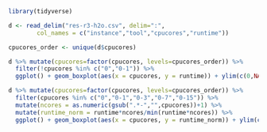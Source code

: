 ```r

library(tidyverse)

d <- read_delim("res-r3-h2o.csv", delim=":", 
        col_names = c("instance","tool","cpucores","runtime")) 

cpucores_order <- unique(d$cpucores)

d %>% mutate(cpucores=factor(cpucores, levels=cpucores_order)) %>% 
  filter(!cpucores %in% c("0","0-1")) %>% 
  ggplot() + geom_boxplot(aes(x = cpucores, y = runtime)) + ylim(c(0,NA))

d %>% mutate(cpucores=factor(cpucores, levels=cpucores_order)) %>% 
  filter(cpucores %in% c("0","0-1","0-3","0-7","0-15")) %>% 
  mutate(ncores = as.numeric(gsub(".*-","",cpucores))+1) %>% 
  mutate(runtime_norm = runtime*ncores/min(runtime*ncores)) %>% 
  ggplot() + geom_boxplot(aes(x = cpucores, y = runtime_norm)) + ylim(c(0,NA))


```